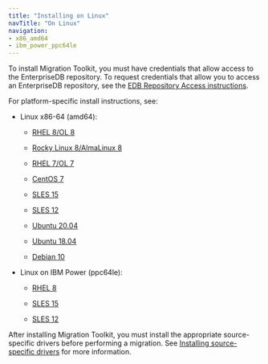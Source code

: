 ```yaml
---
title: "Installing on Linux"
navTitle: "On Linux"
navigation:
- x86_amd64
- ibm_power_ppc64le
---
```



To install Migration Toolkit, you must have credentials that allow access to the EnterpriseDB repository. To request credentials that allow you to access an EnterpriseDB repository, see the [EDB Repository Access instructions](https://www.enterprisedb.com/repository-access-request).

For platform-specific install instructions, see:

- Linux x86-64 (amd64):
  - [RHEL 8/OL 8](x86_amd64/01_mtk55_rhel8_x86)

  - [Rocky Linux 8/AlmaLinux 8](x86_amd64/02_mtk55_other_linux8_x86)
  - [RHEL 7/OL 7](x86_amd64/03_mtk55_rhel7_x86)
  - [CentOS 7](x86_amd64/04_mtk55_centos7_x86)
  - [SLES 15](x86_amd64/05_mtk55_sles15_x86)
  - [SLES 12](x86_amd64/06_mtk55_sles12_x86)
  - [Ubuntu 20.04](x86_amd64/07_mtk55_ubuntu20_x86)
  - [Ubuntu 18.04](x86_amd64/07a_mtk55_ubuntu18_x86)
  - [Debian 10](x86_amd64/07b_mtk55_deb10_x86)

- Linux on IBM Power (ppc64le):
  - [RHEL 8](ibm_power_ppc64le/09_mtk55_rhel8_ppcle)

  - [SLES 15](ibm_power_ppc64le/11_mtk55_sles15_ppcle)
  - [SLES 12](ibm_power_ppc64le/12_mtk55_sles12_ppcle)

After installing Migration Toolkit, you must install the appropriate source-specific drivers before performing a migration. See [Installing source-specific drivers](../#installing_drivers) for more information.


